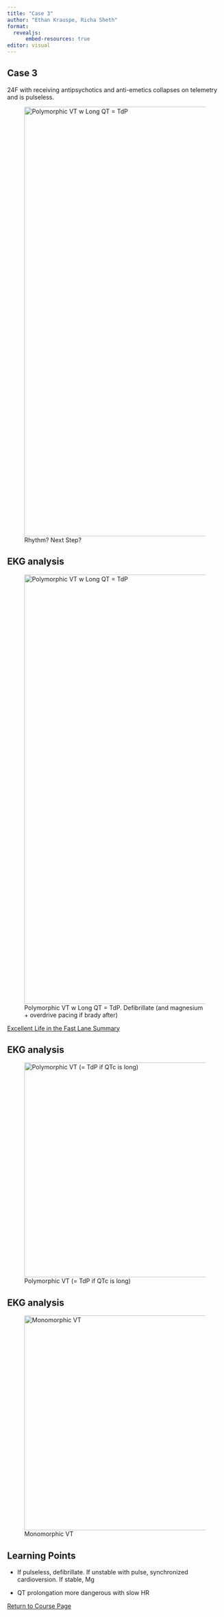 ```yaml
---
title: "Case 3"
author: "Ethan Krauspe, Richa Sheth"
format: 
  revealjs:
      embed-resources: true
editor: visual
---
```


## Case 3

24F with receiving antipsychotics and anti-emetics collapses on telemetry and is pulseless. 

![Rhythm? Next Step? ](images/ECG-strip-Torsades-de-pointes-TDP-2-2.jpg){alt="Polymorphic VT w Long QT = TdP" width="1000"}

## EKG analysis

![Polymorphic VT w Long QT = TdP. Defibrillate (and magnesium + overdrive pacing if brady after)](images/ECG-strip-Torsades-de-pointes-TDP-2-2.jpg){alt="Polymorphic VT w Long QT = TdP" width="1000"}

[Excellent Life in the Fast Lane Summary](https://litfl.com/polymorphic-vt-and-torsades-de-pointes-tdp/ "Link with more info")

## EKG analysis

![Polymorphic VT (= TdP if QTc is long)](images/ECG-strip-Torsades-de-pointes-TDP.jpg){width="500"}

## EKG analysis

![Monomorphic VT](images/Monomorphic-ventricular-tachycardia-VT.jpg){width="500"}

## Learning Points

-   If pulseless, defibrillate. If unstable with pulse, synchronized cardioversion. If stable, Mg

-   QT prolongation more dangerous with slow HR

[Return to Course Page](../ "Course Page")
